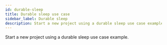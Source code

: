 ```yaml
---
id: durable-sleep
title: Durable sleep use case
sidebar_label: Durable sleep
description: Start a new project using a durable sleep use case example.
---
```


Start a new project using a durable sleep use case example.


<CloneRepoGrid>
  <CloneRepoCard
    sdk="Python SDK"
    description="Durable sleep use case"
    link="https://github.com/resonatehq-examples/example-durable-sleep-py"
  />
</CloneRepoGrid>

